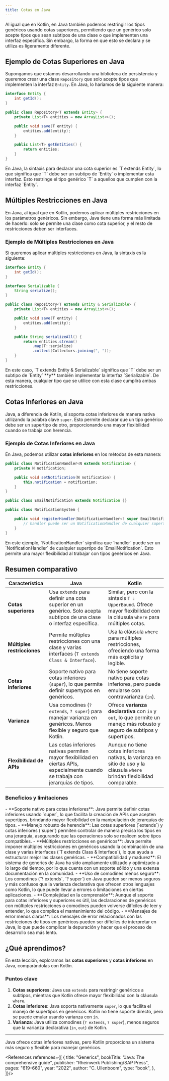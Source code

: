 ```yaml
---
title: Cotas en Java
---
```


<ReadingTime />
<GitHubRepoLink user="r8vnhill" repo="" />

Al igual que en Kotlin, en Java también podemos restringir los tipos genéricos usando cotas superiores, permitiendo que un genérico solo acepte tipos que sean subtipos de una clase o que implementen una interfaz específica. Sin embargo, la forma en que esto se declara y se utiliza es ligeramente diferente.

## Ejemplo de Cotas Superiores en Java

Supongamos que estamos desarrollando una biblioteca de persistencia y queremos crear una clase `Repository` que solo acepte tipos que implementen la interfaz `Entity`. En Java, lo haríamos de la siguiente manera:

```java showLineNumbers
interface Entity {
    int getId();
}

public class Repository<T extends Entity> {
    private List<T> entities = new ArrayList<>();

    public void save(T entity) {
        entities.add(entity);
    }

    public List<T> getEntities() {
        return entities;
    }
}
```

<Explanation>
    En Java, la sintaxis para declarar una cota superior es `T extends Entity`, lo que significa que `T` debe ser un subtipo de `Entity` o implementar esta interfaz. Esto restringe el tipo genérico `T` a aquellos que cumplen con la interfaz `Entity`.
</Explanation>

## Múltiples Restricciones en Java

En Java, al igual que en Kotlin, podemos aplicar múltiples restricciones en los parámetros genéricos. Sin embargo, Java tiene una forma más limitada de hacerlo: solo se permite una clase como cota superior, y el resto de restricciones deben ser interfaces.

### Ejemplo de Múltiples Restricciones en Java

Si queremos aplicar múltiples restricciones en Java, la sintaxis es la siguiente:

```java showLineNumbers
interface Entity {
    int getId();
}

interface Serializable {
    String serialize();
}

public class Repository<T extends Entity & Serializable> {
    private List<T> entities = new ArrayList<>();

    public void save(T entity) {
        entities.add(entity);
    }

    public String serializeAll() {
        return entities.stream()
            .map(T::serialize)
            .collect(Collectors.joining(", "));
    }
}
```

<Explanation>
    En este caso, `T extends Entity & Serializable` significa que `T` debe ser un subtipo de `Entity` **y** también implementar la interfaz `Serializable`. De esta manera, cualquier tipo que se utilice con esta clase cumplirá ambas restricciones.
</Explanation>

## Cotas Inferiores en Java

Java, a diferencia de Kotlin, sí soporta cotas inferiores de manera nativa utilizando la palabra clave `super`. Esto permite declarar que un tipo genérico debe ser un supertipo de otro, proporcionando una mayor flexibilidad cuando se trabaja con herencia.

### Ejemplo de Cotas Inferiores en Java

En Java, podemos utilizar **cotas inferiores** en los métodos de esta manera:

```java showLineNumbers
public class NotificationHandler<N extends Notification> {
    private N notification;

    public void setNotification(N notification) {
        this.notification = notification;
    }
}

public class EmailNotification extends Notification {}

public class NotificationSystem {

    public void registerHandler(NotificationHandler<? super EmailNotification> handler) {
        // handler puede ser un NotificationHandler de cualquier supertipo de EmailNotification
    }
}
```

<Explanation>
    En este ejemplo, `NotificationHandler<? super EmailNotification>` significa que `handler` puede ser un `NotificationHandler` de cualquier supertipo de `EmailNotification`. Esto permite una mayor flexibilidad al trabajar con tipos genéricos en Java.
</Explanation>

## Resumen comparativo

| **Característica**              | **Java**                                                                                      | **Kotlin**                                                                                     |
|---------------------------------|-----------------------------------------------------------------------------------------------|-------------------------------------------------------------------------------------------------|
| **Cotas superiores**            | Usa `extends` para definir una cota superior en un genérico. Solo acepta subtipos de una clase o interfaz específica. | Similar, pero con la sintaxis `T : UpperBound`. Ofrece mayor flexibilidad con la cláusula `where` para múltiples cotas. |
| **Múltiples restricciones**     | Permite múltiples restricciones con una clase y varias interfaces (`T extends Class & Interface`). | Usa la cláusula `where` para múltiples restricciones, ofreciendo una forma más explícita y legible. |
| **Cotas inferiores**            | Soporte nativo para cotas inferiores (`super`), lo que permite definir supertypos en genéricos. | No tiene soporte nativo para cotas inferiores, pero puede emularse con contravarianza (`in`). |
| **Varianza**                    | Usa comodines (`? extends`, `? super`) para manejar varianza en genéricos. Menos flexible y seguro que Kotlin. | Ofrece **varianza declarativa** con `in` y `out`, lo que permite un manejo más robusto y seguro de subtipos y supertipos. |
| **Flexibilidad de APIs**        | Las cotas inferiores nativas permiten mayor flexibilidad en ciertas APIs, especialmente cuando se trabaja con jerarquías de tipos. | Aunque no tiene cotas inferiores nativas, la varianza en sitio de uso y la cláusula `where` brindan flexibilidad comparable. |

### Beneficios y limitaciones

<ProCons>
    <Pros>
        - **Soporte nativo para cotas inferiores**: Java permite definir cotas inferiores usando `super`, lo que facilita la creación de APIs que acepten supertipos, brindando mayor flexibilidad en la manipulación de jerarquías de tipos.
        - **Manejo robusto de herencia**: Las cotas superiores (`extends`) y cotas inferiores (`super`) permiten controlar de manera precisa los tipos en una jerarquía, asegurando que las operaciones solo se realicen sobre tipos compatibles.
        - **Múltiples restricciones en genéricos**: Java permite imponer múltiples restricciones en genéricos usando la combinación de una clase y varias interfaces (`T extends Class & Interface`), lo que ayuda a estructurar mejor las clases genéricas.
        - **Compatibilidad y madurez**: El sistema de generics de Java ha sido ampliamente utilizado y optimizado a lo largo del tiempo, por lo que cuenta con un soporte sólido y una extensa documentación en la comunidad.
    </Pros>
    <Cons>
        - **Uso de comodines menos seguro**: Los comodines (`? extends`, `? super`) en Java pueden ser menos seguros y más confusos que la varianza declarativa que ofrecen otros lenguajes como Kotlin, lo que puede llevar a errores o limitaciones en ciertas aplicaciones.
        - **Complejidad en la comprensión**: Aunque el soporte para cotas inferiores y superiores es útil, las declaraciones de genéricos con múltiples restricciones o comodines pueden volverse difíciles de leer y entender, lo que complica el mantenimiento del código.
        - **Mensajes de error menos claros**: Los mensajes de error relacionados con las restricciones de tipos en genéricos pueden ser difíciles de interpretar en Java, lo que puede complicar la depuración y hacer que el proceso de desarrollo sea más lento.
    </Cons>
</ProCons>

## ¿Qué aprendimos?

En esta lección, exploramos las **cotas superiores** y **cotas inferiores** en Java, comparándolas con Kotlin.

### Puntos clave

1. **Cotas superiores**: Java usa `extends` para restringir genéricos a subtipos, mientras que Kotlin ofrece mayor flexibilidad con la cláusula `where`.
2. **Cotas inferiores**: Java soporta nativamente `super`, lo que facilita el manejo de supertipos en genéricos. Kotlin no tiene soporte directo, pero se puede emular usando varianza con `in`.
3. **Varianza**: Java utiliza comodines (`? extends`, `? super`), menos seguros que la varianza declarativa (`in`, `out`) de Kotlin.

---

Java ofrece cotas inferiores nativas, pero Kotlin proporciona un sistema más seguro y flexible para manejar genéricos.

<References references={[
    {
        title: "Generics<T>",
        bookTitle: "Java: The comprehensive guide",
        publisher: "Rheinwerk Publishing/SAP Press",
        pages: "619–660",
        year: "2022",
        author: "C. Ullenboom",
        type: "book",
    },
]}/>
